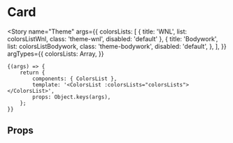 
<Meta title="foundations/Colors/Theme" component={ColorsList} />

# Card

<Story
	name="Theme"
	args={{
		colorsLists: [
			{ title: 'WNL', list: colorsListWnl, class: 'theme-wnl', disabled: 'default' },
			{
				title: 'Bodywork',
				list: colorsListBodywork,
				class: 'theme-bodywork',
				disabled: 'default',
			},
		],
	}}
	argTypes={{
		colorsLists: Array,
	}}
>
	{(args) => {
		return {
			components: { ColorsList },
			template: '<ColorsList :colorsLists="colorsLists"></ColorsList>',
			props: Object.keys(args),
		};
	}}
</Story>

## Props

<Props of={ColorsList} />
